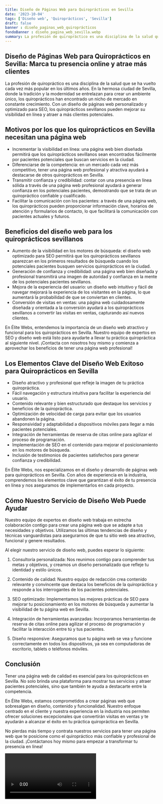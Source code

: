 ```yaml
---
title: Diseño de Páginas Web para Quiroprácticos en Sevilla
date: '2023-10-04'
tags: ['Diseño web', 'Quiroprácticos', 'Sevilla']
draft: false
banner : diseño_paginas_web_quiroprácticos
fondoBanner : diseño_pagina_web_sevilla.webp
summary: La profesión de quiropráctico es una disciplina de la salud que se ha vuelto cada vez más popular en los últimos años. En la hermosa ciudad de Sevilla, donde la tradición y la modernidad se entrelazan para crear un ambiente único, los quiroprácticos han encontrado un nicho de mercado en constante crecimiento. Con un diseño de páginas web personalizado y optimizado para SEO, los quiroprácticos sevillanos pueden mejorar su visibilidad en línea y atraer a más clientes potenciales.
---
```


## Diseño de Páginas Web para Quiroprácticos en Sevilla: Marca tu presencia online y atrae más clientes

La profesión de quiropráctico es una disciplina de la salud que se ha vuelto cada vez más popular en los últimos años. En la hermosa ciudad de Sevilla, donde la tradición y la modernidad se entrelazan para crear un ambiente único, los quiroprácticos han encontrado un nicho de mercado en constante crecimiento. Con un diseño de páginas web personalizado y optimizado para SEO, los quiroprácticos sevillanos pueden mejorar su visibilidad en línea y atraer a más clientes potenciales.

## Motivos por los que los quiroprácticos en Sevilla necesitan una página web

- Incrementar la visibilidad en línea: una página web bien diseñada permitirá que los quiroprácticos sevillanos sean encontrados fácilmente por pacientes potenciales que buscan servicios en la ciudad.
- Diferenciarse de la competencia: en un mercado cada vez más competitivo, tener una página web profesional y atractiva ayudará a destacarse de otros quiroprácticos en Sevilla.
- Transmitir confianza y credibilidad: contar con una presencia en línea sólida a través de una página web profesional ayudará a generar confianza en los potenciales pacientes, demostrando que se trata de un quiropráctico confiable y cualificado.
- Facilitar la comunicación con los pacientes: a través de una página web, los quiroprácticos pueden proporcionar información clave, horarios de atención y formularios de contacto, lo que facilitará la comunicación con pacientes actuales y futuros.

## Beneficios del diseño web para los quiroprácticos sevillanos

- Aumento de la visibilidad en los motores de búsqueda: el diseño web optimizado para SEO permitirá que los quiroprácticos sevillanos aparezcan en los primeros resultados de búsqueda cuando los potenciales pacientes busquen servicios quiroprácticos en la ciudad.
- Generación de confianza y credibilidad: una página web bien diseñada y profesional transmitirá una imagen de autoridad y confianza en la mente de los potenciales pacientes sevillanos.
- Mejora de la experiencia del usuario: un diseño web intuitivo y fácil de navegar mejorará la experiencia de los visitantes en la página, lo que aumentará la probabilidad de que se conviertan en clientes.
- Conversión de visitas en ventas: una página web cuidadosamente diseñada y orientada a la conversión ayudará a los quiroprácticos sevillanos a convertir las visitas en ventas, capturando así nuevos clientes.

En Élite Webs, entendemos la importancia de un diseño web atractivo y funcional para los quiroprácticos en Sevilla. Nuestro equipo de expertos en SEO y diseño web está listo para ayudarte a llevar tu práctica quiropráctica al siguiente nivel. ¡Contacta con nosotros hoy mismo y comienza a aprovechar los beneficios de tener una página web profesional!

<GifSeo />

<Cta />

## Los Elementos Clave del Diseño Web Exitoso para Quiroprácticos en Sevilla

- Diseño atractivo y profesional que refleje la imagen de tu práctica quiropráctica.
- Fácil navegación y estructura intuitiva para facilitar la experiencia del usuario.
- Contenido relevante y bien estructurado que destaque los servicios y beneficios de la quiropráctica.
- Optimización de velocidad de carga para evitar que los usuarios abandonen la página.
- Responsividad y adaptabilidad a dispositivos móviles para llegar a más pacientes potenciales.
- Integración de herramientas de reserva de citas online para agilizar el proceso de programación.
- Implementación de SEO en el contenido para mejorar el posicionamiento en los motores de búsqueda.
- Inclusión de testimonios de pacientes satisfechos para generar confianza y credibilidad.

En Élite Webs, nos especializamos en el diseño y desarrollo de páginas web para quiroprácticos en Sevilla. Con años de experiencia en la industria, comprendemos los elementos clave que garantizan el éxito de tu presencia en línea y nos aseguramos de implementarlos en cada proyecto.

## Cómo Nuestro Servicio de Diseño Web Puede Ayudar

Nuestro equipo de expertos en diseño web trabaja en estrecha colaboración contigo para crear una página web que se adapte a tus necesidades y objetivos. Utilizamos las últimas tendencias de diseño y técnicas vanguardistas para asegurarnos de que tu sitio web sea atractivo, funcional y genere resultados.

Al elegir nuestro servicio de diseño web, puedes esperar lo siguiente:

1. Consultoría personalizada: Nos reunimos contigo para comprender tus metas y objetivos, y creamos un diseño personalizado que refleje tu identidad y estilo únicos.

2. Contenido de calidad: Nuestro equipo de redacción crea contenido relevante y convincente que destaca los beneficios de la quiropráctica y responde a los interrogantes de los pacientes potenciales.

3. SEO optimizado: Implementamos las mejores prácticas de SEO para mejorar tu posicionamiento en los motores de búsqueda y aumentar la visibilidad de tu página web en Sevilla.

4. Integración de herramientas avanzadas: Incorporamos herramientas de reserva de citas online para agilizar el proceso de programación y facilitar la interacción entre tú y tus pacientes.

5. Diseño responsive: Aseguramos que tu página web se vea y funcione correctamente en todos los dispositivos, ya sea en computadoras de escritorio, tablets o teléfonos móviles.

## Conclusión

Tener una página web de calidad es esencial para los quiroprácticos en Sevilla. No solo brinda una plataforma para mostrar tus servicios y atraer pacientes potenciales, sino que también te ayuda a destacarte entre la competencia.

En Élite Webs, estamos comprometidos a crear páginas web que sobresalgan en diseño, contenido y funcionalidad. Nuestro enfoque centrado en el cliente y nuestra experiencia en la industria nos permiten ofrecer soluciones excepcionales que convertirán visitas en ventas y te ayudarán a alcanzar el éxito en tu práctica quiropráctica en Sevilla.

No pierdas más tiempo y contrata nuestros servicios para tener una página web que te posicione como el quiropráctico más confiable y profesional de la ciudad. ¡Contáctanos hoy mismo para empezar a transformar tu presencia en línea!

<Video />

<CtaBot job='Quiroprácticos' city='Sevilla'/>

<Gmaps query='Sevilla+españa+maps' />